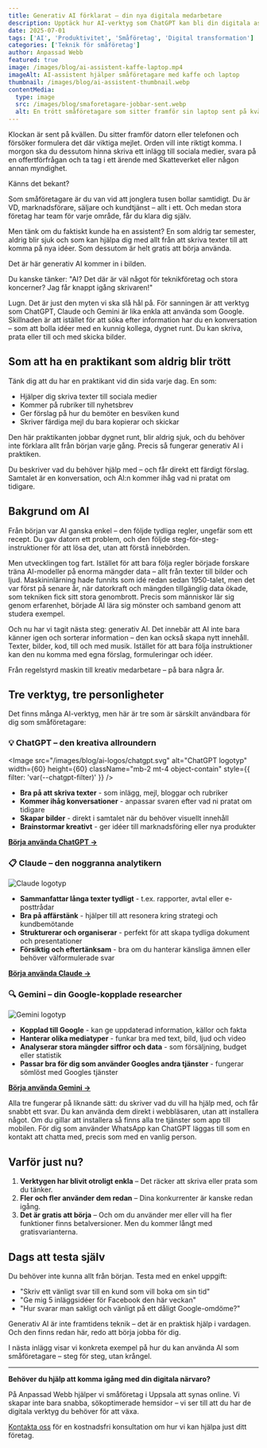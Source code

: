 ```yaml
---
title: Generativ AI förklarat – din nya digitala medarbetare
description: Upptäck hur AI-verktyg som ChatGPT kan bli din digitala assistent. Enkla, praktiska tips för småföretagare – ingen teknikkunskap krävs.
date: 2025-07-01
tags: ['AI', 'Produktivitet', 'Småföretag', 'Digital transformation']
categories: ['Teknik för småföretag']
author: Anpassad Webb
featured: true
image: /images/blog/ai-assistent-kaffe-laptop.mp4
imageAlt: AI-assistent hjälper småföretagare med kaffe och laptop
thumbnail: /images/blog/ai-assistent-thumbnail.webp
contentMedia:
  type: image
  src: /images/blog/smaforetagare-jobbar-sent.webp
  alt: En trött småföretagare som sitter framför sin laptop sent på kvällen, fundersam och överväldigad av arbetsbördan
---
```



Klockan är sent på kvällen. Du sitter framför datorn eller telefonen och försöker formulera det där viktiga mejlet. Orden vill inte riktigt komma. I morgon ska du dessutom hinna skriva ett inlägg till sociala medier, svara på en offertförfrågan och ta tag i ett ärende med Skatteverket eller någon annan myndighet.

Känns det bekant?

Som småföretagare är du van vid att jonglera tusen bollar samtidigt. Du är VD, marknadsförare, säljare och kundtjänst – allt i ett. Och medan stora företag har team för varje område, får du klara dig själv.

Men tänk om du faktiskt kunde ha en assistent? En som aldrig tar semester, aldrig blir sjuk och som kan hjälpa dig med allt från att skriva texter till att komma på nya idéer. Som dessutom är helt gratis att börja använda.

Det är här generativ AI kommer in i bilden.

Du kanske tänker: "AI? Det där är väl något för teknikföretag och stora koncerner? Jag får knappt igång skrivaren!"

Lugn. Det är just den myten vi ska slå hål på. För sanningen är att verktyg som ChatGPT, Claude och Gemini är lika enkla att använda som Google. Skillnaden är att istället för att söka efter information har du en konversation – som att bolla idéer med en kunnig kollega, dygnet runt. Du kan skriva, prata eller till och med skicka bilder.

## Som att ha en praktikant som aldrig blir trött

Tänk dig att du har en praktikant vid din sida varje dag. En som:

- Hjälper dig skriva texter till sociala medier
- Kommer på rubriker till nyhetsbrev
- Ger förslag på hur du bemöter en besviken kund
- Skriver färdiga mejl du bara kopierar och skickar

Den här praktikanten jobbar dygnet runt, blir aldrig sjuk, och du behöver inte förklara allt från början varje gång. Precis så fungerar generativ AI i praktiken.

Du beskriver vad du behöver hjälp med – och får direkt ett färdigt förslag. Samtalet är en konversation, och AI:n kommer ihåg vad ni pratat om tidigare.

## Bakgrund om AI

Från början var AI ganska enkel – den följde tydliga regler, ungefär som ett recept. Du gav datorn ett problem, och den följde steg-för-steg-instruktioner för att lösa det, utan att förstå innebörden.

Men utvecklingen tog fart. Istället för att bara följa regler började forskare träna AI-modeller på enorma mängder data – allt från texter till bilder och ljud. Maskininlärning hade funnits som idé redan sedan 1950-talet, men det var först på senare år, när datorkraft och mängden tillgänglig data ökade, som tekniken fick sitt stora genombrott. Precis som människor lär sig genom erfarenhet, började AI lära sig mönster och samband genom att studera exempel.

Och nu har vi tagit nästa steg: generativ AI. Det innebär att AI inte bara känner igen och sorterar information – den kan också skapa nytt innehåll. Texter, bilder, kod, till och med musik. Istället för att bara följa instruktioner kan den nu komma med egna förslag, formuleringar och idéer.

Från regelstyrd maskin till kreativ medarbetare – på bara några år.

## Tre verktyg, tre personligheter

Det finns många AI-verktyg, men här är tre som är särskilt användbara för dig som småföretagare:

### 💡 ChatGPT – den kreativa allroundern

<Image
  src="/images/blog/ai-logos/chatgpt.svg"
  alt="ChatGPT logotyp"
  width={60}
  height={60}
  className="mb-2 mt-4 object-contain"
  style={{ filter: 'var(--chatgpt-filter)' }}
/>

- **Bra på att skriva texter** - som inlägg, mejl, bloggar och rubriker
- **Kommer ihåg konversationer** - anpassar svaren efter vad ni pratat om tidigare
- **Skapar bilder** - direkt i samtalet när du behöver visuellt innehåll
- **Brainstormar kreativt** - ger idéer till marknadsföring eller nya produkter

[**Börja använda ChatGPT →**](https://chat.openai.com/)

### 📋 Claude – den noggranna analytikern

<Image
  src="/images/blog/ai-logos/claude.svg"
  alt="Claude logotyp"
  width={60}
  height={60}
  className="mb-2 mt-4 object-contain"
/>

- **Sammanfattar långa texter tydligt** - t.ex. rapporter, avtal eller e-posttrådar
- **Bra på affärstänk** - hjälper till att resonera kring strategi och kundbemötande
- **Strukturerar och organiserar** - perfekt för att skapa tydliga dokument och presentationer
- **Försiktig och eftertänksam** - bra om du hanterar känsliga ämnen eller behöver välformulerade svar

[**Börja använda Claude →**](https://claude.ai/)

### 🔍 Gemini – din Google-kopplade researcher

<Image
  src="/images/blog/ai-logos/gemini.svg"
  alt="Gemini logotyp"
  width={60}
  height={60}
  className="mb-2 mt-4 object-contain"
/>

- **Kopplad till Google** - kan ge uppdaterad information, källor och fakta
- **Hanterar olika mediatyper** - funkar bra med text, bild, ljud och video
- **Analyserar stora mängder siffror och data** - som försäljning, budget eller statistik
- **Passar bra för dig som använder Googles andra tjänster** - fungerar sömlöst med Googles tjänster

[**Börja använda Gemini →**](https://gemini.google.com/)

Alla tre fungerar på liknande sätt: du skriver vad du vill ha hjälp med, och får snabbt ett svar. Du kan använda dem direkt i webbläsaren, utan att installera något. Om du gillar att installera så finns alla tre tjänster som app till mobilen. För dig som använder WhatsApp kan ChatGPT läggas till som en kontakt att chatta med, precis som med en vanlig person.

## Varför just nu?

1. **Verktygen har blivit otroligt enkla** – Det räcker att skriva eller prata som du tänker.
2. **Fler och fler använder dem redan** – Dina konkurrenter är kanske redan igång.
3. **Det är gratis att börja** – Och om du använder mer eller vill ha fler funktioner finns betalversioner. Men du kommer långt med gratisvarianterna.

## Dags att testa själv

<ImageWithLightbox
  src="/images/blog/chatgpt-review.png"
  alt="Exempel på en konversation med ChatGPT där användaren ber om hjälp med kundkommunikation"
  caption="ChatGPT hjälper till med att formulera ett professionellt kundsvar"
  width={1902}
  height={2144}
/>

Du behöver inte kunna allt från början. Testa med en enkel uppgift:

- "Skriv ett vänligt svar till en kund som vill boka om sin tid"
- "Ge mig 5 inläggsidéer för Facebook den här veckan"
- "Hur svarar man sakligt och vänligt på ett dåligt Google-omdöme?"

Generativ AI är inte framtidens teknik – det är en praktisk hjälp i vardagen. Och den finns redan här, redo att börja jobba för dig.

I nästa inlägg visar vi konkreta exempel på hur du kan använda AI som småföretagare – steg för steg, utan krångel.

---

**Behöver du hjälp att komma igång med din digitala närvaro?**

På Anpassad Webb hjälper vi småföretag i Uppsala att synas online. Vi skapar inte bara snabba, sökoptimerade hemsidor – vi ser till att du har de digitala verktyg du behöver för att växa.

[Kontakta oss](/kontakt) för en kostnadsfri konsultation om hur vi kan hjälpa just ditt företag.
